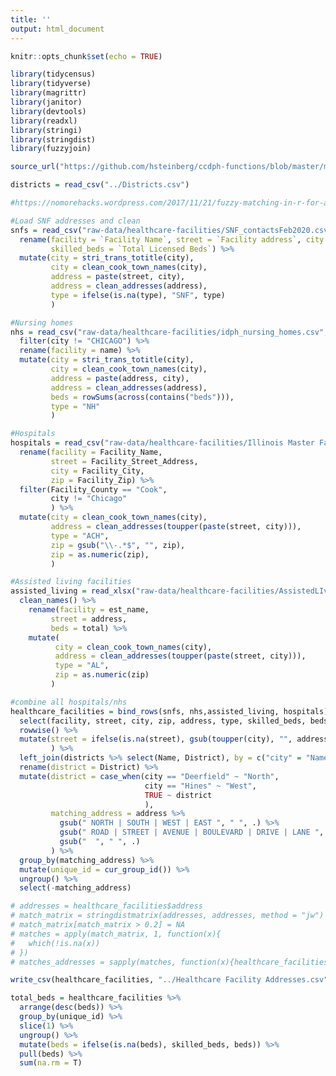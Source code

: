 ```yaml
---
title: ''
output: html_document
---
```


```r
knitr::opts_chunk$set(echo = TRUE)

library(tidycensus)
library(tidyverse)
library(magrittr)
library(janitor)
library(devtools)
library(readxl)
library(stringi)
library(stringdist)
library(fuzzyjoin)

source_url("https://github.com/hsteinberg/ccdph-functions/blob/master/miscellaneous-helper-functions.R?raw=TRUE")

districts = read_csv("../Districts.csv")
```

```r
#https://nomorehacks.wordpress.com/2017/11/21/fuzzy-matching-in-r-for-addresses/ fuzzy address matching tutorial

#Load SNF addresses and clean
snfs = read_csv("raw-data/healthcare-facilities/SNF_contactsFeb2020.csv", col_types =cols()) %>%
  rename(facility = `Facility Name`, street = `Facility address`, city = `Facility City`,
         skilled_beds = `Total Licensed Beds`) %>%
  mutate(city = stri_trans_totitle(city),
         city = clean_cook_town_names(city),
         address = paste(street, city),
         address = clean_addresses(address),
         type = ifelse(is.na(type), "SNF", type)
         )

#Nursing homes
nhs = read_csv("raw-data/healthcare-facilities/idph_nursing_homes.csv", col_types=cols()) %>%
  filter(city != "CHICAGO") %>%
  rename(facility = name) %>%
  mutate(city = stri_trans_totitle(city),
         city = clean_cook_town_names(city),
         address = paste(address, city),
         address = clean_addresses(address),
         beds = rowSums(across(contains("beds"))),
         type = "NH"
         ) 

#Hospitals
hospitals = read_csv("raw-data/healthcare-facilities/Illinois Master Facility Table_06182019.csv") %>%
  rename(facility = Facility_Name, 
         street = Facility_Street_Address,
         city = Facility_City,
         zip = Facility_Zip) %>%
  filter(Facility_County == "Cook",
         city != "Chicago"
         ) %>%
  mutate(city = clean_cook_town_names(city),
         address = clean_addresses(toupper(paste(street, city))),
         type = "ACH",
         zip = gsub("\\-.*$", "", zip),
         zip = as.numeric(zip),
         )

#Assisted living facilities
assisted_living = read_xlsx("raw-data/healthcare-facilities/AssistedLIvingLicensedILCConly.xlsx") %>%
  clean_names() %>%
    rename(facility = est_name, 
         street = address,
         beds = total) %>%
    mutate(
          city = clean_cook_town_names(city),
          address = clean_addresses(toupper(paste(street, city))),
          type = "AL",
          zip = as.numeric(zip)
         )

#combine all hospitals/nhs
healthcare_facilities = bind_rows(snfs, nhs,assisted_living, hospitals) %>% 
  select(facility, street, city, zip, address, type, skilled_beds, beds) %>%
  rowwise() %>%
  mutate(street = ifelse(is.na(street), gsub(toupper(city), "", address), street)
         ) %>%
  left_join(districts %>% select(Name, District), by = c("city" = "Name")) %>%
  rename(district = District) %>%
  mutate(district = case_when(city == "Deerfield" ~ "North",
                              city == "Hines" ~ "West",
                              TRUE ~ district
                              ),
         matching_address = address %>%
           gsub(" NORTH | SOUTH | WEST | EAST ", " ", .) %>%
           gsub(" ROAD | STREET | AVENUE | BOULEVARD | DRIVE | LANE ", " ", .)%>%
           gsub("  ", " ", .)
         ) %>%
  group_by(matching_address) %>%
  mutate(unique_id = cur_group_id()) %>%
  ungroup() %>%
  select(-matching_address)

# addresses = healthcare_facilities$address
# match_matrix = stringdistmatrix(addresses, addresses, method = "jw") 
# match_matrix[match_matrix > 0.2] = NA
# matches = apply(match_matrix, 1, function(x){
#   which(!is.na(x))
# })
# matches_addresses = sapply(matches, function(x){healthcare_facilities$address[x]})

write_csv(healthcare_facilities, "../Healthcare Facility Addresses.csv", na = "")

```

```r

total_beds = healthcare_facilities %>%
  arrange(desc(beds)) %>%
  group_by(unique_id) %>%
  slice(1) %>%
  ungroup() %>%
  mutate(beds = ifelse(is.na(beds), skilled_beds, beds)) %>%
  pull(beds) %>%
  sum(na.rm = T)


```


